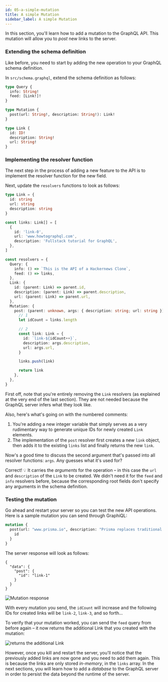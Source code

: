 ```yaml
---
id: 05-a-simple-mutation
title: A simple Mutation
sidebar_label: A simple Mutation
---
```


In this section, you'll learn how to add a mutation to the GraphQL API. This mutation will allow you to _post_ new links
to the server.

### Extending the schema definition

Like before, you need to start by adding the new operation to your GraphQL schema definition.

<Instruction>

In `src/schema.graphql`, extend the schema definition as follows:

```graphql
type Query {
  info: String!
  feed: [Link!]!
}

type Mutation {
  post(url: String!, description: String!): Link!
}

type Link {
  id: ID!
  description: String!
  url: String!
}
```

</Instruction>

### Implementing the resolver function

The next step in the process of adding a new feature to the API is to implement the resolver function for the new field.

<Instruction>

Next, update the `resolvers` functions to look as follows:

```typescript
type Link = {
  id: string
  url: string
  description: string
}

const links: Link[] = [
  {
    id: 'link-0',
    url: 'www.howtographql.com',
    description: 'Fullstack tutorial for GraphQL',
  },
]

const resolvers = {
  Query: {
    info: () => `This is the API of a Hackernews Clone`,
    feed: () => links,
  },
  Link: {
    id: (parent: Link) => parent.id,
    description: (parent: Link) => parent.description,
    url: (parent: Link) => parent.url,
  },
  Mutation: {
    post: (parent: unknown, args: { description: string; url: string }) => {
      // 1
      let idCount = links.length

      // 2
      const link: Link = {
        id: `link-${idCount++}`,
        description: args.description,
        url: args.url,
      }

      links.push(link)

      return link
    },
  },
}
```

</Instruction>

First off, note that you're entirely removing the `Link` resolvers (as explained at the very end of the last section).
They are not needed because the GraphQL server infers what they look like.

Also, here's what's going on with the numbered comments:

1. You're adding a new integer variable that simply serves as a very rudimentary way to generate unique IDs for newly
   created `Link` elements.
1. The implementation of the `post` resolver first creates a new `link` object, then adds it to the existing `links`
   list and finally returns the new `link`.

Now's a good time to discuss the second argument that's passed into all resolver functions: `args`. Any guesses what
it's used for?

Correct! 💡 It carries the _arguments_ for the operation – in this case the `url` and `description` of the `Link` to be
created. We didn't need it for the `feed` and `info` resolvers before, because the corresponding root fields don't
specify any arguments in the schema definition.

### Testing the mutation

Go ahead and restart your server so you can test the new API operations. Here is a sample mutation you can send through GraphiQL:

```graphql
mutation {
  post(url: "www.prisma.io", description: "Prisma replaces traditional ORMs") {
    id
  }
}
```

The server response will look as follows:

```json(nocopy)
{
  "data": {
    "post": {
      "id": "link-1"
    }
  }
}
```

![Mutation response](https://i.imgur.com/MzpLiba.png)

With every mutation you send, the `idCount` will increase and the following IDs for created links will be `link-2`,
`link-3`, and so forth...

To verify that your mutation worked, you can send the `feed` query from before again – it now returns the additional
Link that you created with the mutation:

![returns the additional Link](https://i.imgur.com/EjRMMiz.png)

However, once you kill and restart the server, you'll notice that the previously added links are now gone and you need
to add them again. This is because the links are only stored _in-memory_, in the `links` array. In the next sections,
you will learn how to add a _database_ to the GraphQL server in order to persist the data beyond the runtime of the
server.
